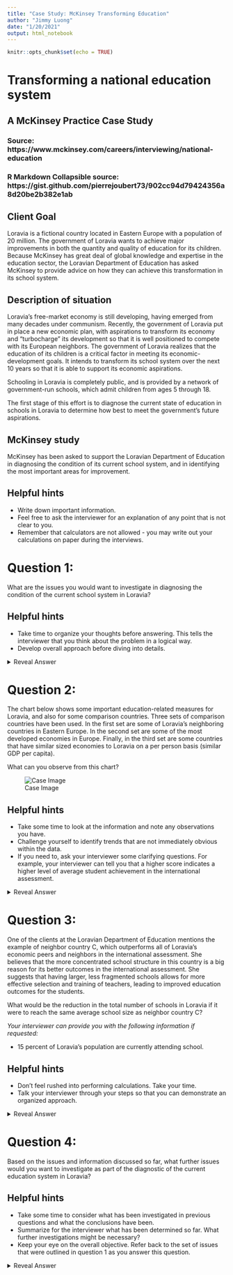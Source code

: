 ```yaml
---
title: "Case Study: McKinsey Transforming Education"
author: "Jimmy Luong"
date: "1/20/2021"
output: html_notebook
---
```


```r
knitr::opts_chunk$set(echo = TRUE)
```

# Transforming a national education system
## A McKinsey Practice Case Study

### Source: https://www.mckinsey.com/careers/interviewing/national-education
### R Markdown Collapsible source: https://gist.github.com/pierrejoubert73/902cc94d79424356a8d20be2b382e1ab


## Client Goal
Loravia is a fictional country located in Eastern Europe with a population of 20 million. The government of Loravia wants to achieve major improvements in both the quantity and quality of education for its children. Because McKinsey has great deal of global knowledge and expertise in the education sector, the Loravian Department of Education has asked McKinsey to provide advice on how they can achieve this transformation in its school system.

## Description of situation
Loravia’s free-market economy is still developing, having emerged from many decades under communism. Recently, the government of Loravia put in place a new economic plan, with aspirations to transform its economy and “turbocharge” its development so that it is well positioned to compete with its European neighbors. The government of Loravia realizes that the education of its children is a critical factor in meeting its economic-development goals. It intends to transform its school system over the next 10 years so that it is able to support its economic aspirations.

Schooling in Loravia is completely public, and is provided by a network of government-run schools, which admit children from ages 5 through 18.

The first stage of this effort is to diagnose the current state of education in schools in Loravia to determine how best to meet the government’s future aspirations.

## McKinsey study
McKinsey has been asked to support the Loravian Department of Education in diagnosing the condition of its current school system, and in identifying the most important areas for improvement.

## Helpful hints
* Write down important information.
* Feel free to ask the interviewer for an explanation of any point that is not clear to you.
* Remember that calculators are not allowed - you may write out your calculations on paper during the interviews.

# Question 1:
What are the issues you would want to investigate in diagnosing the condition of the current school system in Loravia?

## Helpful hints
* Take time to organize your thoughts before answering. This tells the interviewer that you think about the problem in a logical way.
* Develop overall approach before diving into details.

<details>
  <summary>Reveal Answer</summary>
  
**A good answer might consider** both the quantity and the quality of available education and how these influence key education outcomes, such as performance in key assessments. Such an answer might also suggest comparisons with other countries (such as regional neighbors, or comparable countries in size or economic output).

Issues related to **quantity** might include:

* access to education and how this differs by age, region and demographic groups
* supply of teachers and education resources both at a national level and a regional or local level
* spend on education nationally and regionally/locally

Issues related to **quality** might include:

* quality of the current curriculum, for example the subjects taught in schools and the attainment/knowledge objectives
* quality of teaching, for example the qualification level of teachers, results of teacher assessments
* A very good answer might acknowledge a need to consider Loravia's broader economic objectives in the diagnostic or the current overall structure of its school system, for example:
* What industries and sectors will be a priority for Loravia in the future and what skills will be needed?
* How well does the current education system develop these skills?
* Should alternative models to a public education system be considered, for example, independent or private schools?
</details>

# Question 2:
The chart below shows some important education-related measures for Loravia, and also for some comparison countries. Three sets of comparison countries have been used. In the first set are some of Loravia’s neighboring countries in Eastern Europe. In the second set are some of the most developed economies in Europe. Finally, in the third set are some countries that have similar sized economies to Loravia on a per person basis (similar GDP per capita).

What can you observe from this chart?

![Case Image](/Users/MetalGear/RStudio_New/DataScienceInEd_Learning/case_image.png)

## Helpful hints
* Take some time to look at the information and note any observations you have.
* Challenge yourself to identify trends that are not immediately obvious within the data.
* If you need to, ask your interviewer some clarifying questions. For example, your interviewer can tell you that a higher score indicates a higher level of average student achievement in the international assessment.

<details>
  <summary>Reveal Answer</summary>
  
**A good answer might include the following observations:**

* Loravia spends a higher amount on education compared to the majority of its neighbors and its economic peers.
* Loravia also has a lower student/teacher ratio compared to the majority of its neighbors and its economic peers.
* Despite both of the above, Loravia has one of the lowest international assessment scores.
* Broadly, there seems to be no direct relationship between student to teacher ratio and education outcome as measured by the international assessment.
* Developed countries clearly spend more per student on education and have better outcomes as measured by the international assessment. However, among Loravia’s peers and neighbors there is no clear relationship between spending and education outcomes.

**A very good answer** might suggest some reasons for the trends observed, draw some conclusions and/or refer back to the initial aims of the work:

* The variation in the number of students per school is likely to reflect the geographical distribution of the populations of the countries.
* While student/teacher ratios and per student funding are levers that could be considered important in improving education quality, the data here indicates that these may not in themselves provide the sought for improvement. Issues such as teacher quality and curriculum content should be investigated.
* The international assessment may not be the best measure of the skills that will be needed in the future Loravian economy. Further research on the international assessment would be needed to determine how seriously its results should be taken. For example, if language abilities or technology skills are important for the Loravian economy, what are the best assessments/measures of these?

</details>

# Question 3:
One of the clients at the Loravian Department of Education mentions the example of neighbor country C, which outperforms all of Loravia's economic peers and neighbors in the international assessment. She believes that the more concentrated school structure in this country is a big reason for its better outcomes in the international assessment. She suggests that having larger, less fragmented schools allows for more effective selection and training of teachers, leading to improved education outcomes for the students.

What would be the reduction in the total number of schools in Loravia if it were to reach the same average school size as neighbor country C?

*Your interviewer can provide you with the following information if requested:*

* 15 percent of Loravia's population are currently attending school.

## Helpful hints

* Don't feel rushed into performing calculations. Take your time.
* Talk your interviewer through your steps so that you can demonstrate an organized approach.

<details>
  <summary>Reveal Answer</summary>
  
**A good answer to this question might involve the following steps:**

* There are 3 million school children in Loravia (15% x 20 million).
* There are currently 6,000 schools across Loravia (=3 million school children divided by 500 per school).
* Assuming the same school size as neighbor C would give 3,750 schools across Loravia.
* Therefore, 2,250 schools would be closed (or 37.5% of schools).

**A very good answer to this question** might acknowledge that this is probably an unrealistic target. Although some consolidation of schools may be possible in certain areas, a wholesale restructure could be counterproductive, given that many students and teachers would now have to travel much longer distances to school. This could generate other problems such as staff shortages or poor attendance, and could create much higher financial burden on the government and families.
  
</details>  

# Question 4:

Based on the issues and information discussed so far, what further issues would you want to investigate as part of the diagnostic of the current education system in Loravia?

## Helpful hints

* Take some time to consider what has been investigated in previous questions and what the conclusions have been.
* Summarize for the interviewer what has been determined so far. What further investigations might be necessary?
* Keep your eye on the overall objective. Refer back to the set of issues that were outlined in question 1 as you answer this question.

<details>
  <summary>Reveal Answer</summary>

**A good answer to this question** might outline what issues we have attempted to investigate thus far and what has still to be investigated:

* We have looked mostly at quantity issues (for example, teacher and school supply, education spend) and how these relate to a single education outcome.
* We could continue to investigate these issues, and there are likely to be other measures of education outcomes that could be considered, such as alternative assessments, progression to post-secondary education or employment outcomes.
* We have also yet to investigate the quality issues, such as the quality of the curriculum and of the teachers.

**A very good answer** might “color” these issues with the conclusions from earlier questions, for example:

* Care should be taken not to address the problem purely with “quantity” measures (for example, improving student/teacher ratios or increasing spend per student) as there is no clear indication so far that these would necessarily result in significant improvements in the situation.
* Quality issues are likely to be important. We saw previously that, despite higher spending compared to its economic peers and a lower student/teacher ratio, Loravia was still underperforming in the international assessment. This indicates that the quality of teaching and the content of the curriculum are important issues to investigate thoroughly.
  
</details>  